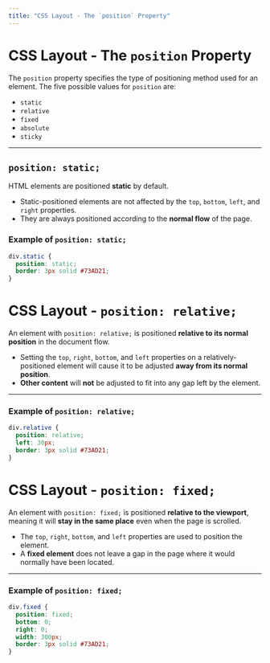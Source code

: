 ---
title: "CSS Layout - The `position` Property"
---

# CSS Layout - The `position` Property

The `position` property specifies the type of positioning method used for an element. The five possible values for `position` are:

- `static`
- `relative`
- `fixed`
- `absolute`
- `sticky`

---

## `position: static;`

HTML elements are positioned **static** by default. 

- Static-positioned elements are not affected by the `top`, `bottom`, `left`, and `right` properties.  
- They are always positioned according to the **normal flow** of the page.

### Example of `position: static;`

```css
div.static {
  position: static;
  border: 3px solid #73AD21;
}
```

# CSS Layout - `position: relative;`

An element with `position: relative;` is positioned **relative to its normal position** in the document flow.

- Setting the `top`, `right`, `bottom`, and `left` properties on a relatively-positioned element will cause it to be adjusted **away from its normal position**.
- **Other content** will **not** be adjusted to fit into any gap left by the element.

---

### Example of `position: relative;`

```css
div.relative {
  position: relative;
  left: 30px;
  border: 3px solid #73AD21;
}
```

# CSS Layout - `position: fixed;`

An element with `position: fixed;` is positioned **relative to the viewport**, meaning it will **stay in the same place** even when the page is scrolled. 

- The `top`, `right`, `bottom`, and `left` properties are used to position the element.
- A **fixed element** does not leave a gap in the page where it would normally have been located.

---

### Example of `position: fixed;`

```css
div.fixed {
  position: fixed;
  bottom: 0;
  right: 0;
  width: 300px;
  border: 3px solid #73AD21;
}
```